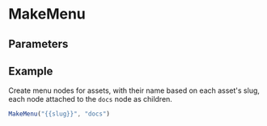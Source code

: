 # MakeMenu

<Doc />
<Proc />

## Parameters

<Params />

## Example

Create menu nodes for assets, with their name based on each asset's slug, each node attached to the `docs` node as children.

```javascript
MakeMenu("{{slug}}", "docs")
```
